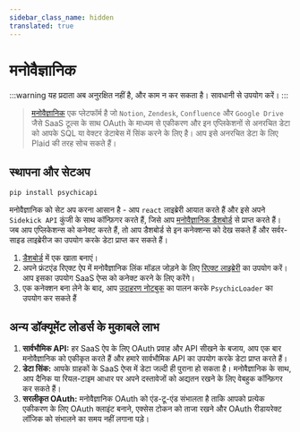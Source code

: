 ```yaml
---
sidebar_class_name: hidden
translated: true
---
```


# मनोवैज्ञानिक

:::warning
यह प्रदाता अब अनुरक्षित नहीं है, और काम न कर सकता है। सावधानी से उपयोग करें।
:::

>[मनोवैज्ञानिक](https://www.psychic.dev/) एक प्लेटफॉर्म है जो `Notion`, `Zendesk`, `Confluence` और `Google Drive` जैसे SaaS टूल्स के साथ OAuth के माध्यम से एकीकरण और इन एप्लिकेशनों से अनरचित डेटा को आपके SQL या वेक्टर डेटाबेस में सिंक करने के लिए है। आप इसे अनरचित डेटा के लिए Plaid की तरह सोच सकते हैं।

## स्थापना और सेटअप

```bash
pip install psychicapi
```

मनोवैज्ञानिक को सेट अप करना आसान है - आप `react` लाइब्रेरी आयात करते हैं और इसे अपने `Sidekick API` कुंजी के साथ कॉन्फ़िगर करते हैं, जिसे आप [मनोवैज्ञानिक डैशबोर्ड](https://dashboard.psychic.dev/) से प्राप्त करते हैं। जब आप एप्लिकेशन्स को कनेक्ट करते हैं, तो आप डैशबोर्ड से इन कनेक्शन्स को देख सकते हैं और सर्वर-साइड लाइब्रेरीज का उपयोग करके डेटा प्राप्त कर सकते हैं।

1. [डैशबोर्ड](https://dashboard.psychic.dev/) में एक खाता बनाएं।
2. अपने फ्रंटएंड रिएक्ट ऐप में मनोवैज्ञानिक लिंक मॉडल जोड़ने के लिए [रिएक्ट लाइब्रेरी](https://docs.psychic.dev/sidekick-link) का उपयोग करें। आप इसका उपयोग SaaS ऐप्स को कनेक्ट करने के लिए करेंगे।
3. एक कनेक्शन बना लेने के बाद, आप [उदाहरण नोटबुक](/docs/integrations/document_loaders/psychic) का पालन करके `PsychicLoader` का उपयोग कर सकते हैं

## अन्य डॉक्यूमेंट लोडर्स के मुकाबले लाभ

1.	**सार्वभौमिक API:** हर SaaS ऐप के लिए OAuth प्रवाह और API सीखने के बजाय, आप एक बार मनोवैज्ञानिक को एकीकृत करते हैं और हमारे सार्वभौमिक API का उपयोग करके डेटा प्राप्त करते हैं।
2.	**डेटा सिंक:** आपके ग्राहकों के SaaS ऐप्स में डेटा जल्दी ही पुराना हो सकता है। मनोवैज्ञानिक के साथ, आप दैनिक या रियल-टाइम आधार पर अपने दस्तावेजों को अद्यतन रखने के लिए वेबहुक कॉन्फ़िगर कर सकते हैं।
3.	**सरलीकृत OAuth:** मनोवैज्ञानिक OAuth को एंड-टू-एंड संभालता है ताकि आपको प्रत्येक एकीकरण के लिए OAuth क्लाइंट बनाने, एक्सेस टोकन को ताजा रखने और OAuth रीडायरेक्ट लॉजिक को संभालने का समय नहीं लगाना पड़े।
